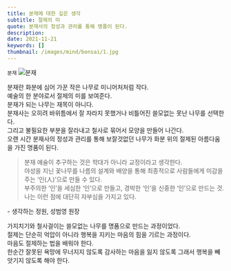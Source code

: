 ```yaml
---
title: 분재에 대한 깊은 생각
subtitle: 절제의 미
quote: 분재사의 정성과 관리를 통해 명품이 된다.
description: 
date: 2021-11-21
keywords: []
thumbnail: /images/mind/bonsai/1.jpg
---
```


`분재`
![분재](/images/mind/bonsai/1.jpg)

분재란 화분에 심어 가꾼 작은 나무로 미니어처처럼 작다.   
예술의 한 분야로서 절제의 미를 보여준다.   
분재가 되는 나무는 재목이 아니다.   
분재사는 오히려 바위틈에서 잘 자라지 못했거나 비틀어진 쓸모없는 못난 나무를 선택한다.   
그리고 불필요한 부분을 잘라내고 철사로 묶어서 모양을 만들어 나간다.   
오랜 시간 분재사의 정성과 관리를 통해 보잘것없던 나무가 화분 위의 절제된 아름다움을 가진 명품이 된다.   
   
> 분재 예술이 추구하는 것은 학대가 아니라 교정이라고 생각한다.   
> 야성을 지닌 꽃나무를 나름의 설계와 배양을 통해 최종적으로 사람들에게 미감을 주는 ‘인(人)’으로 만들 수 있다.   
> 부주의한 ‘인’을 세심한 ‘인’으로 만들고, 경박한 ‘인’을 신중한 ‘인’으로 만드는 것.   
> 나는 이런 점에 대단히 자부심을 가지고 있다.   

<author>- 생각하는 정원, 성범영 원장</author>

가지치기와 철사걸이는 쓸모없는 나무를 명품으로 만드는 과정이었다.   
절제는 단순히 억압이 아니라 행복을 지키는 마음의 힘을 기르는 과정이다.   
마음도 절제하는 법을 배워야 한다.   
한순간 잘못된 욕망에 무너지지 않도록 감사하는 마음을 잃지 않도록 그래서 행복을 빼앗기지 않도록 해야 한다.   